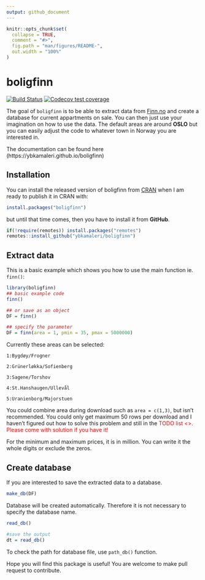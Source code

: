 ```yaml
---
output: github_document
---
```



<!-- README.md is generated from README.Rmd. Please edit that file -->

```r
knitr::opts_chunk$set(
  collapse = TRUE,
  comment = "#>",
  fig.path = "man/figures/README-",
  out.width = "100%"
)
```

# boligfinn

<!-- badges: start -->
[![Build Status](https://travis-ci.org/ybkamaleri/boligfinn.svg?branch=master)](https://travis-ci.org/ybkamaleri/boligfinn)
[![Codecov test coverage](https://codecov.io/gh/ybkamaleri/boligfinn/branch/master/graph/badge.svg)](https://codecov.io/gh/ybkamaleri/boligfinn?branch=master)
<!-- badges: end -->

The goal of `boligfinn` is to be able to extract data from [Finn.no](https://www.finn.no/) and create a database for current appartments on sale. You can then just use your imagination on how to use the data. The default areas are around **OSLO** but you can easily adjust the code to whatever town in Norway you are interested in.

The documentation can be found here (https://ybkamaleri.github.io/boligfinn)

## Installation

You can install the released version of boligfinn from [CRAN](https://CRAN.R-project.org) when I am ready to publish it in CRAN with:

``` r
install.packages("boligfinn")
```
but until that time comes, then you have to install it from **GitHub**.

```r
if(!require(remotes)) install.packages("remotes")
remotes::install_github("ybkamaleri/boligfinn")
```

## Extract data

This is a basic example which shows you how to use the main function ie. `finn()`:

```r
library(boligfinn)
## basic example code
finn()

## or save as an object
DF = finn()

## specify the parameter
DF = finn(area = 1, pmin = 35, pmax = 5000000)

```
Currently these areas can be selected:

    1:Bygdøy/Frogner

    2:Grünerløkka/Sofienberg

    3:Sagene/Torshov

    4:St.Hanshaugen/Ullevål

    5:Uranienborg/Majorstuen

You could combine area during download such as `area = c(1,3)`, but isn't
recommended. You could only get maximum 50 rows per download and I haven't
figured out how to solve this problem and still in the <span style="color:red">
TODO list <\span>. Please come with solution if you have it!

For the minimum and maximum prices, it is in million. You can write it the whole
digits or exclude the zeros.

## Create database

If you are interested to save the extracted data to a database.

```r
make_db(DF)
```

Database will be created automatically. Therefore it is not necessary to specify the database name.

```r
read_db()

#save the output
dt = read_db()
```

To check the path for database file, use `path_db()` function.

Hope you will find this package is useful! You are welcome to make pull request to contribute.
